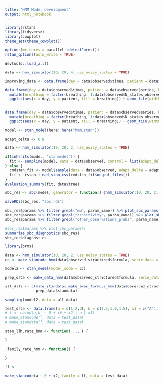 ---
title: "HMM Model development"
output: html_notebook
---


```{r setup}
library(rstan)
library(tidyverse)
library(cowplot)
theme_set(theme_cowplot())

options(mc.cores = parallel::detectCores())
rstan_options(auto_write = TRUE)

devtools::load_all()
```


```{r}
data <- hmm_simulator(10, 20, 4, use_noisy_states = TRUE)

improving_data <- data.frame(day = data$observed$times, patient = data$observed$series, improving = data$true$true_improving) %>% filter(improving)

data.frame(day = data$observed$times, patient = data$observed$series, breathing = data$true$true_base_states) %>%
  mutate(breathing = factor(breathing, 1:data$observed$N_states_observed, ordered = TRUE)) %>%
  ggplot(aes(x = day, y = patient, fill = breathing)) + geom_tile(width = 1, height = 0.5) + geom_tile(data = improving_data, width = 1, height = 0.1, fill = "gray") + ggtitle("True - gray lines for improving")


data.frame(day = data$observed$times, patient = data$observed$series, breathing = data$observed$obs_states) %>%
  mutate(breathing = factor(breathing, 1:data$observed$N_states_observed, ordered = TRUE)) %>%
  ggplot(aes(x = day, y = patient, fill = breathing)) + geom_tile(width = 1, height = 0.5) + ggtitle("Observed")
```

```{r}
model <- stan_model(here::here("hmm.stan"))
```

```{r}
adapt_delta <- 0.8

data <- hmm_simulator(10, 20, 2, use_noisy_states = TRUE)

if(inherits(model, "stanmodel")) {
  fit <- sampling(model, data = data$observed, control = list(adapt_delta = adapt_delta))
} else {
  cmdstan_fit <- model$sample(data = data$observed, adapt_delta = adapt_delta)
  fit <- rstan::read_stan_csv(cmdstan_fit$output_files())
}
evaluation_summary(fit, data$true)

```

```{r}
sbc_res <- sbc(model, generator = function() {hmm_simulator(10, 20, 2, use_noisy_states = FALSE) }, N_steps = 100, control = list(adapt_delta = adapt_delta))

saveRDS(sbc_res, "sbc.rds")

sbc_res$params %>% filter(grepl("mu", param_name)) %>% plot_sbc_params()
sbc_res$params %>% filter(grepl("sensitivity", param_name)) %>% plot_sbc_params()
sbc_res$params %>% filter(grepl("other_observations_probs", param_name)) %>% plot_sbc_params()

#sbc_res$params %>% plot_sbc_params()
summarise_sbc_diagnostics(sbc_res)
sbc_res$diagnostics

```



```{r}
library(brms)
```

```{r}
data <- hmm_simulator(10, 20, 2, use_noisy_states = TRUE)
cc <- make_stancode_hmm(data$observed_structured$formula, serie_data = data$observed_structured$serie_data, rate_data = data$observed_structured$rate_data, state_data = data$observed_structured$state_data)

model2 <- stan_model(model_code = cc)

prep_data <- make_data_hmm(data$observed_structured$formula, serie_data = data$observed_structured$serie_data, rate_data = data$observed_structured$rate_data, state_data = data$observed_structured$state_data)

all_data <- c(make_standata( make_brms_formula_hmm(data$observed_structured$formula), data = prep_data$brmsdata),
              prep_data$standata)

sampling(model2, data = all_data)

```


```{r}

test_data <- data.frame(a = c(1,2,3), b = c(0.5,1.0,1.5), x1 = c("A"), x2 = c(0,1,2))
# f <- cbind(a,b) ~ 0 + (0 + x2 | a | x1)
# make_stancode(f, data = test_data)
# make_standata(f, data = test_data)

stan_llh.rate_hmm <- function( ... ) {
  ""
}

.family_rate_hmm <- function() {
  
}

ff <- 

make_stancode(a ~ 0 + x2, family = ff, data = test_data)


```

